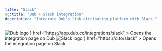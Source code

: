 ```yaml
---
title: "Slack"
og:title: "Dub + Slack integration"
description: "Integrate Dub's link attribution platform with Slack."
---
```


<CardGroup cols={2}>
  <Card
    title="View on Dub"
    icon={
      <div className="h-8 w-8">
        <img
          src="https://assets.dub.co/logo.png"
          alt="Dub logo"
          className="h-full w-full"
        />
      </div>
    }
    href="https://app.dub.co/integrations/slack"
  >
    Opens the integration page on Dub
  </Card>
  <Card
    title="View on Slack"
    icon={
      <div className="h-8 w-8">
        <img
          src="https://dubassets.com/integrations/clzu59rx9000110bm5fnlzwuj_GigJCRt"
          alt="Slack logo"
          className="h-full w-full rounded-full"
        />
      </div>
    }
    href="https://d.to/slack"
  >
    Opens the integration page on Slack
  </Card>
</CardGroup>
